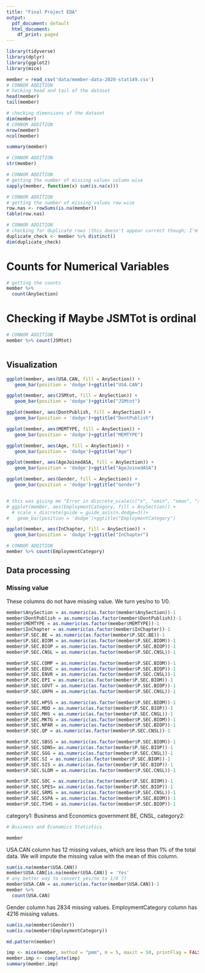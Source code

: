 ```yaml
---
title: "Final Project EDA"
output:
  pdf_document: default
  html_document:
    df_print: paged
---
```


```r
library(tidyverse)
library(dplyr)
library(ggplot2)
library(mice)
```

```r
member = read_csv('data/member-data-2020-stat149.csv')
# CONNOR ADDITION
# hecking head and tail of the dataset
head(member)
tail(member)
```

```r
# checking dimensions of the dataset
dim(member)
# CONNOR ADDITION
nrow(member)
ncol(member)
```

```r
summary(member)
```
```r
# CONNOR ADDITION
str(member)
```

```r
# CONNOR ADDITION
# getting the number of missing values column wise
sapply(member, function(x) sum(is.na(x)))
```

```r
# CONNOR ADDITION
# getting the number of missing values row wise
row.nas <- rowSums(is.na(member))
table(row.nas)
```

```r
# CONNOR ADDITION
# checking for duplicate rows (this doesn't appear correct though; I'm not sure distinct is working properly here)
duplicate_check <- member %>% distinct()
dim(duplicate_check)
```

# Counts for Numerical Variables
```r
# getting the counts
member %>% 
  count(AnySection)
```
# Checking if Maybe JSMTot is ordinal
```r
# CONNOR ADDITION
member %>% count(JSMtot)
```

```r

```



## Visualization
```r
ggplot(member, aes(USA.CAN, fill = AnySection)) +     
   geom_bar(position = 'dodge')+ggtitle("USA.CAN") 

ggplot(member, aes(JSMtot, fill = AnySection)) +     
   geom_bar(position = 'dodge')+ggtitle("JSMtot") 

ggplot(member, aes(DontPublish, fill = AnySection)) +     
   geom_bar(position = 'dodge')+ggtitle("DontPublish") 

ggplot(member, aes(MEMTYPE, fill = AnySection)) +     
   geom_bar(position = 'dodge')+ggtitle("MEMTYPE") 

ggplot(member, aes(Age, fill = AnySection)) +     
   geom_bar(position = 'dodge')+ggtitle("Age") 

ggplot(member, aes(AgeJoinedASA, fill = AnySection)) +     
   geom_bar(position = 'dodge')+ggtitle("AgeJoinedASA") 

ggplot(member, aes(Gender, fill = AnySection)) +     
   geom_bar(position = 'dodge')+ggtitle("Gender") 


# this was giving me "Error in discrete_scale(c("x", "xmin", "xmax", "xend"), "position_d",  : formal argument "guide" matched by multiple actual arguments"
# ggplot(member, aes(EmploymentCategory, fill = AnySection)) +     
  # scale_x_discrete(guide = guide_axis(n.dodge=3))+
#   geom_bar(position = 'dodge')+ggtitle("EmploymentCategory") 

ggplot(member, aes(InChapter, fill = AnySection)) +     
   geom_bar(position = 'dodge')+ggtitle("InChapter") 


```

```r
# CONNOR ADDITION
member %>% count(EmploymentCategory)
```


## Data processing


### Missing value
These columns do not have missing value. We turn yes/no to 1/0.
```r
member$AnySection = as.numeric(as.factor(member$AnySection))-1
member$DontPublish = as.numeric(as.factor(member$DontPublish))-1
member$MEMTYPE = as.numeric(as.factor(member$MEMTYPE))-1
member$InChapter = as.numeric(as.factor(member$InChapter))-1
member$P.SEC.BE = as.numeric(as.factor(member$P.SEC.BE))-1
member$P.SEC.BIOM = as.numeric(as.factor(member$P.SEC.BIOM))-1
member$P.SEC.BIOP = as.numeric(as.factor(member$P.SEC.BIOP))-1
member$P.SEC.CNSL = as.numeric(as.factor(member$P.SEC.CNSL))-1

member$P.SEC.COMP = as.numeric(as.factor(member$P.SEC.BIOM))-1
member$P.SEC.EDUC = as.numeric(as.factor(member$P.SEC.BIOP))-1
member$P.SEC.ENVR = as.numeric(as.factor(member$P.SEC.CNSL))-1
member$P.SEC.EPI = as.numeric(as.factor(member$P.SEC.BIOM))-1
member$P.SEC.GOVT = as.numeric(as.factor(member$P.SEC.BIOP))-1
member$P.SEC.GRPH = as.numeric(as.factor(member$P.SEC.CNSL))-1

member$P.SEC.HPSS = as.numeric(as.factor(member$P.SEC.BIOM))-1
member$P.SEC.MDD = as.numeric(as.factor(member$P.SEC.BIOP))-1
member$P.SEC.MHS = as.numeric(as.factor(member$P.SEC.CNSL))-1
member$P.SEC.MKTG = as.numeric(as.factor(member$P.SEC.BIOM))-1
member$P.SEC.NPAR = as.numeric(as.factor(member$P.SEC.BIOP))-1
member$P.SEC.QP = as.numeric(as.factor(member$P.SEC.CNSL))-1

member$P.SEC.SBSS = as.numeric(as.factor(member$P.SEC.BIOM))-1
member$P.SEC.SDNS= as.numeric(as.factor(member$P.SEC.BIOP))-1
member$P.SEC.SGG = as.numeric(as.factor(member$P.SEC.CNSL))-1
member$P.SEC.SI = as.numeric(as.factor(member$P.SEC.BIOM))-1
member$P.SEC.SIS = as.numeric(as.factor(member$P.SEC.BIOP))-1
member$P.SEC.SLDM = as.numeric(as.factor(member$P.SEC.CNSL))-1

member$P.SEC.SOC = as.numeric(as.factor(member$P.SEC.BIOM))-1
member$P.SEC.SPES= as.numeric(as.factor(member$P.SEC.BIOP))-1
member$P.SEC.SRMS = as.numeric(as.factor(member$P.SEC.CNSL))-1
member$P.SEC.SSPA = as.numeric(as.factor(member$P.SEC.BIOM))-1
member$P.SEC.TSHS = as.numeric(as.factor(member$P.SEC.BIOP))-1

```
category1: Business and Economics government 
BE, CNSL, 
category2:
```r
# Business and Economics Statistics
```

```r
member
```

USA.CAN column has 12 missing values, which are less than 1% of the total data. We will impute the missing value with the mean of this column.
```r
sum(is.na(member$USA.CAN)) 
member$USA.CAN[is.na(member$USA.CAN)] = 'Yes'
# any better way to convert yes/no to 1/0 ??
member$USA.CAN = as.numeric(as.factor(member$USA.CAN))-1
member %>% 
  count(USA.CAN)
```

Gender column has 2834 missing values.
EmploymentCategory column has 4216 missing values.
```r
sum(is.na(member$Gender)) 
sum(is.na(member$EmploymentCategory))
```

```r
md.pattern(member)
```
```r
imp <- mice(member, method = "pmm", m = 5, maxit = 50, printFlag = FALSE)
member.imp <- complete(imp)
summary(member.imp)
```

